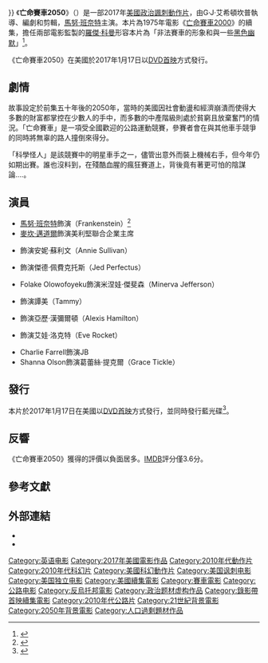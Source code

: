 {{noteTA
|G1=Show
|G2=Movie
|1=zh-cn:死亡飞车2050; zh-hk:死亡車神2050; zh-tw:亡命賽車2050;
|2=zh-hans:死亡飞车：混乱之上; zh-hant:殺戮時速：逆暴先鋒;
}}
{{Infobox film
| name           = 亡命賽車2050
| original_name  = {{lang|en|''Death Race 2050''}}
| image          = Death Race 2050 Poster.jpg
| image_size     = 
| alt            = 
| caption        = 電影海報
| director       = G·J·艾希頓坎普
| producer       = [[羅傑·科曼|羅傑·科曼]]
| screenplay     = G·J·艾希頓坎普<br>Matt Yamashita 
| based_on       = 
| starring       = {{Plainlist|
* [[馬努·班奈特|馬努·班奈特]]
* [[麥坎·邁道爾|麥坎·邁道爾]]
* {{le|梅兒西·米勒|Marci Miller}}
}}
| music          = Gunter Brown<br>Cindy Brown
| cinematography = Juan Durán
| editing        = G·J·艾希頓坎普<br>Steve Ansell
| studio         = Universal 1440 Entertainment<br>New Horizons Picture
| distributor    = [[環球影業|環球影業]]
| released       = {{Film date|2017|1|17|美國}}
| runtime        = 93分鐘
| country        = 美國
| language       = 英語
| budget         = 
| gross          = 
| preceded_by    = 《[[亡命賽車2000|亡命賽車2000]]》
| followed_by    = 
| cn_name        = 死亡飞车2050
| hk_name        = 死亡車神2050
| tw_name        = 亡命賽車2050<ref>{{@movies|id=fden85493706|title=亡命賽車2050 Death Race 2050}}<!-- 2017-1-18 accessdate --></ref>
}}
《'''亡命賽車2050'''》（{{lang-en|''Death Race 2050''}}）是一部2017年[[美國|美國]][[政治諷刺|政治諷刺]][[動作片|動作片]]，由G·J·艾希頓坎普執導、編劇和剪輯，[[馬努·班奈特|馬努·班奈特]]主演。本片為1975年電影《[[亡命賽車2000|亡命賽車2000]]》的續集，擔任兩部電影監製的[[羅傑·科曼|羅傑·科曼]]形容本片為「非法賽車的形象和與一些[[黑色幽默|黑色幽默]]」<ref name="laweekly">{{cite web|last=Wolfe|first=April|title=Roger Corman Tells Us About Death Race 2050, the Only Movie That Matters in 2017|url=http://www.laweekly.com/film/roger-corman-tells-us-about-death-race-2050-the-only-movie-that-matters-in-2017-7768095|publisher=[[L.A._Weekly|L.A. Weekly]]|date=2017-01-15|accessdate=2017-01-16|archive-date=2018-09-07|archive-url=https://web.archive.org/web/20180907221325/https://www.laweekly.com/film/roger-corman-tells-us-about-death-race-2050-the-only-movie-that-matters-in-2017-7768095|dead-url=no}}</ref>。

《亡命賽車2050》在美國於2017年1月17日以[[DVD首映|DVD首映]]方式發行。

== 劇情 ==
故事設定於前集五十年後的2050年，當時的美國因社會動盪和經濟崩潰而使得大多數的財富都掌控在少數人的手中，而多數的中產階級則處於貧窮且放棄奮鬥的情況。「亡命賽車」是一項受全國歡迎的公路運動競賽，參賽者會在與其他車手競爭的同時將無辜的路人撞倒來得分。

「科學怪人」是該競賽中的明星車手之一，儘管出意外而裝上機械右手，但今年仍如期出賽。誰也沒料到，在殘酷血腥的瘋狂賽道上，背後竟有著更可怕的陰謀論....。

== 演員 ==
* [[馬努·班奈特|馬努·班奈特]]飾演{{le|科學怪人 (死亡飛車)|Frankenstein (Death Race)|科學怪人}}（Frankenstein）<ref>{{cite web|last=Collis|first=Clark|title=Death Race 2050 trailer has murder, mayhem, and Malcolm McDowell|url=http://ew.com/article/2016/10/06/death-race-2050-trailer-exclusive/|publisher=[[Entertainment_Weekly|Entertainment Weekly]]|date=2017-10-06|accessdate=2017-01-16|archive-date=2021-01-25|archive-url=https://web.archive.org/web/20210125004717/https://ew.com/article/2016/10/06/death-race-2050-trailer-exclusive/|dead-url=no}}</ref>
* [[麥坎·邁道爾|麥坎·邁道爾]]飾演美利堅聯合企業主席
* {{le|梅兒西·米勒|Marci Miller}}飾演安妮·蘇利文（Annie Sullivan）
* {{le|伯特·葛林斯蒂德|Burt Grinstead}}飾演傑德·佩費克托斯（Jed Perfectus）
* Folake Olowofoyeku飾演米涅娃·傑斐森（Minerva Jefferson）
* {{le|安奈莎·拉姆齊|Anessa Ramsey}}飾演譚美（Tammy）
* {{le|燕茜·巴特勒|Yancy Butler}}飾演亞歷·漢彌爾頓（Alexis Hamilton）
* {{le|萊絲莉·蕭|Leslie Shaw}}飾演艾娃·洛克特（Eve Rocket）
* Charlie Farrell飾演JB
* Shanna Olson飾演葛蕾絲·提克爾（Grace Tickle）

== 發行 ==
本片於2017年1月17日在美國以[[DVD首映|DVD首映]]方式發行，並同時發行藍光碟<ref>{{cite web|last=Miska|first=Brad|title=‘Death Race 2050’ Goes Full ‘Idiocracy’ in This Gory Exclusive Clip|url=http://bloody-disgusting.com/exclusives/3419947/death-race-2050-goes-full-idiocracy-gory-exclusive-clip/|publisher=[[Bloody_Disgusting|Bloody Disgusting]]|date=2017-01-09|accessdate=2017-01-16|archive-date=2019-10-21|archive-url=https://web.archive.org/web/20191021095700/https://bloody-disgusting.com/exclusives/3419947/death-race-2050-goes-full-idiocracy-gory-exclusive-clip/|dead-url=no}}</ref>。

== 反響 ==
《亡命賽車2050》獲得的評價以負面居多。[[IMDB|IMDB]]評分僅3.6分。

== 參考文獻 ==
{{Reflist|30em}}

== 外部連結 ==
*{{IMDb title|5493706}}
*{{rotten-tomatoes|roger_cormans_death_race_2050}}

{{Death Race}}
{{DEFAULTSORT:Death Race 2050}}
[[Category:英语电影|Category:英语电影]]
[[Category:2017年美國電影作品|Category:2017年美國電影作品]]
[[Category:2010年代動作片|Category:2010年代動作片]]
[[Category:2010年代科幻片|Category:2010年代科幻片]]
[[Category:美國科幻動作片|Category:美國科幻動作片]]
[[Category:美国讽刺电影|Category:美国讽刺电影]]
[[Category:美国独立电影|Category:美国独立电影]]
[[Category:美國續集電影|Category:美國續集電影]]
[[Category:賽車電影|Category:賽車電影]]
[[Category:公路电影|Category:公路电影]]
[[Category:反烏托邦電影|Category:反烏托邦電影]]
[[Category:政治题材虚构作品|Category:政治题材虚构作品]]
[[Category:錄影帶首映續集電影|Category:錄影帶首映續集電影]]
[[Category:2010年代公路片|Category:2010年代公路片]]
[[Category:21世紀背景電影|Category:21世紀背景電影]]
[[Category:2050年背景電影|Category:2050年背景電影]]
[[Category:人口過剩題材作品|Category:人口過剩題材作品]]
